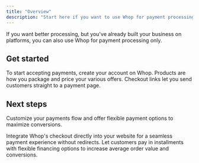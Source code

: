 ```yaml
---
title: "Overview"
description: "Start here if you want to use Whop for payment processing only"
---
```


If you want better processing, but you've already built your business on platforms, you can also use Whop for payment processing only.

## Get started

<CardGroup cols={3}>
  <Card title="Create an account" icon="sparkles" href="/payments/create-a-whop">
    To start accepting payments, create your account on Whop.
  </Card>
  <Card title="Create a product" icon="tag" href="/payments/create-a-product">
    Products are how you package and price your various offers.
  </Card>
  <Card title="Copy checkout link" icon="link" href="/payments/create-checkout-link">
    Checkout links let you send customers straight to a payment page.
  </Card>
</CardGroup>

## Next steps

Customize your payments flow and offer flexible payment options to maximize conversions.

<CardGroup cols={2}>
  <Card title="Embedded checkout" icon="cart-shopping" href="/payments/checkout-embed">
    Integrate Whop's checkout directly into your website for a seamless payment experience without redirects.
  </Card>
  <Card title="Set up financing" icon="credit-card" href="/payments/financing">
    Let customers pay in installments with flexible financing options to increase average order value and conversions.
  </Card>
</CardGroup>
